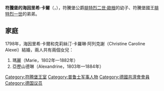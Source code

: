 {{Multiple issues|
{{Expand language|1=de|time=2020-11-17T01:45:33+00:00}}
{{Unreferenced|time=2020-11-17T01:45:33+00:00}}
}}
{{Infobox noble
| name        = 符騰堡的海因里希·卡爾
| image       = Heinrich friedrich karl wuerttemberg.jpg
| birth_date  = {{birth date|1744|9|25|df=y}}
| birth_place = [[蒙贝利亚尔|蒙贝利亚尔]]
| death_date  = {{Death date and age|1797|11|16|1744|9|25|df=y}}
| death_place = [[烏爾姆|烏爾姆]]
| noble family= [[符騰堡王朝|符騰堡王朝]]
| father      = [[腓特烈二世·歐根|符騰堡公爵腓特烈二世·歐根]]
| mother      = [[布蘭登堡-施韋特的弗蕾德里克|布蘭登堡-施韋特的弗蕾德里克]]
}}
'''符騰堡的海因里希·卡爾'''（{{lang-de|Heinrich Karl von Württemberg}}，{{bd|1772年|7月3日|1838年|7月28日}}），符騰堡公爵[[腓特烈二世·歐根|腓特烈二世·歐根]]的幼子、符騰堡國王[[腓特烈一世_(符騰堡)|腓特烈一世]]的弟弟。

== 家庭 ==
1798年，海因里希·卡爾和克莉絲汀·卡羅琳·阿列克謝（Christine Caroline Alexei）結婚，兩人共有兩個女兒：
# 瑪麗（Marie，1802年—1882年）
# 亞歷山德琳（Alexandrine，1803年—1884年）

[[Category:符腾堡王室|Category:符腾堡王室]]
[[Category:普鲁士军事人物|Category:普鲁士军事人物]]
[[Category:德國共濟會會員|Category:德國共濟會會員]]
[[Category:德国议员|Category:德国议员]]